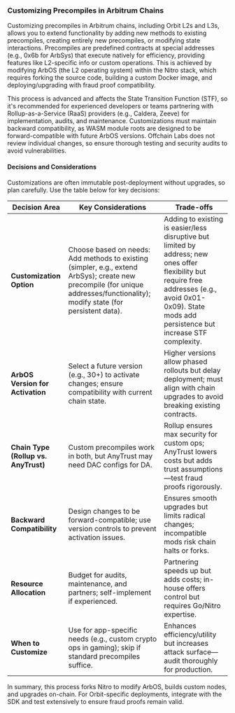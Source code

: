 ### Customizing Precompiles in Arbitrum Chains

Customizing precompiles in Arbitrum chains, including Orbit L2s and L3s, allows you to extend functionality by adding new methods to existing precompiles, creating entirely new precompiles, or modifying state interactions. Precompiles are predefined contracts at special addresses (e.g., 0x6b for ArbSys) that execute natively for efficiency, providing features like L2-specific info or custom operations. This is achieved by modifying ArbOS (the L2 operating system) within the Nitro stack, which requires forking the source code, building a custom Docker image, and deploying/upgrading with fraud proof compatibility.

This process is advanced and affects the State Transition Function (STF), so it's recommended for experienced developers or teams partnering with Rollup-as-a-Service (RaaS) providers (e.g., Caldera, Zeeve) for implementation, audits, and maintenance. Customizations must maintain backward compatibility, as WASM module roots are designed to be forward-compatible with future ArbOS versions. Offchain Labs does not review individual changes, so ensure thorough testing and security audits to avoid vulnerabilities.

<!-- Probably Remove
#### Steps to Customize Precompiles

1. **Prepare the Nitro Source Code**:

   - Clone the Nitro repository (use the latest stable branch, e.g., v3.6.5 or higher):
     ```
     git clone --branch v3.6.5 https://github.com/OffchainLabs/nitro.git
     cd nitro
     git submodule update --init --recursive --force
     ```
   - Install Docker for building images.

2. **Modify ArbOS for Custom Precompiles**:

   - Choose an customization option based on your needs (see Decisions section below). Modifications are made in Go files like `ArbSys.go`, `precompile.go`, or `arbosstate.go`.
   - **Option 1: Add a New Method to an Existing Precompile** (e.g., add `sayHi()` to ArbSys):
     - Edit the relevant precompile file (e.g., `ArbSys.go`).
     - Update `precompile.go` for version control:
       ```
       ArbSys := insert(MakePrecompile(pgen.ArbSysMetaData, &ArbSys{Address: types.ArbSysAddress}))
       arbos.ArbSysAddress = ArbSys.address
       arbos.L2ToL1TransactionEventID = ArbSys.events["L2ToL1Transaction"].template.ID
       arbos.L2ToL1TxEventID = ArbSys.events["L2ToL1Tx"].template.ID
       // Set ArbOS version for activation
       ArbOwner.methodsByName["SayHi"].arbosVersion = ${target_arbos_version}  // e.g., 30
       ```
   - **Option 2: Create a New Precompile** (e.g., ArbHi at a new address):
     - Define the precompile in a new Go file.
     - Update `precompile.go`:
       ```
       ArbHi := insert(MakePrecompile(pgen.ArbHiMetaData, &ArbHi{Address: types.ArbHiAddress}))  // Use a free address like 0x6f
       // Set activation version for the precompile
       ArbHi.arbosVersion = ${target_arbos_version}
       // Apply to all methods
       for _, method := range ArbHi.methods {
           method.arbosVersion = ${target_arbos_version}
       }
       ```
   - **Option 3: Create or Modify ArbOS State** (e.g., add a new state variable like `myNumber`):
     - Edit `arbosstate.go` to include the state in the `UpgradeArbosVersion` switch case:
       ```
       ensure := func(err error) {
           if err != nil {
               message := fmt.Sprintf(
                   "Failed to upgrade ArbOS version %v to version %v: %v",
                   state.arbosVersion, state.arbosVersion+1, err,
               )
               panic(message)
           }
       }
       nextArbosVersion := state.arbosVersion + 1
       switch nextArbosVersion {
           case ${target_arbos_version}:
               // Initialize your new state here, e.g., state.myNumber = 42
               // Add any required logic or error handling
       }
       ```
   - These changes ensure activation only after upgrading to the specified ArbOS version.

3. **Build and Run the Custom Node (Without Fraud Proofs Initially)**:

   - Build the Docker image:
     ```
     docker build . --tag custom-nitro-node
     ```
   - Edit `nodeConfig.json` to disable fraud proofs temporarily:
     ```
     "staker": {
         "dangerous": {
             "without-block-validator": true
         }
     }
     ```
   - Run using Docker Compose (for Orbit chains) or `docker run`. Test the custom precompile functionality.

4. **Enable Fraud Proofs and Deploy**:

   - Build a dev image with the replay binary:
     ```
     docker build . --target nitro-node-dev --tag custom-nitro-node-dev
     docker run --rm --entrypoint cat custom-nitro-node-dev target/machines/latest/module-root.txt
     ```
   - Extract the new WASM module root from the output.
   - Update the on-chain WASM module root via the `upgradeExecutor` contract's `executeCall()` (call data starts with `0x89384960` followed by the root). Use deployment JSON for addresses.
   - Remove the `"dangerous"` config and run the dev image.
   - Preserve the replay binary for future builds by extracting it and modifying the Dockerfile to include it (locally or via hosted URLs).

5. **Upgrade and Test**:
   - For live chains, propose an ArbOS upgrade via governance (e.g., DAO for public chains) to activate the changes.
   - Test on a devnet using the Orbit SDK, then deploy to mainnet. Audit for security and performance impacts.

-->

#### Decisions and Considerations

Customizations are often immutable post-deployment without upgrades, so plan carefully. Use the table below for key decisions:

| Decision Area                        | Key Considerations                                                                                                                                                             | Trade-offs                                                                                                                                                                                                  |
| ------------------------------------ | ------------------------------------------------------------------------------------------------------------------------------------------------------------------------------ | ----------------------------------------------------------------------------------------------------------------------------------------------------------------------------------------------------------- |
| **Customization Option**             | Choose based on needs: Add methods to existing (simpler, e.g., extend ArbSys); create new precompile (for unique addresses/functionality); modify state (for persistent data). | Adding to existing is easier/less disruptive but limited by address; new ones offer flexibility but require free addresses (e.g., avoid 0x01-0x09). State mods add persistence but increase STF complexity. |
| **ArbOS Version for Activation**     | Select a future version (e.g., 30+) to activate changes; ensure compatibility with current chain state.                                                                        | Higher versions allow phased rollouts but delay deployment; must align with chain upgrades to avoid breaking existing contracts.                                                                            |
| **Chain Type (Rollup vs. AnyTrust)** | Custom precompiles work in both, but AnyTrust may need DAC configs for DA.                                                                                                     | Rollup ensures max security for custom ops; AnyTrust lowers costs but adds trust assumptions—test fraud proofs rigorously.                                                                                  |
| **Backward Compatibility**           | Design changes to be forward-compatible; use version controls to prevent activation issues.                                                                                    | Ensures smooth upgrades but limits radical changes; incompatible mods risk chain halts or forks.                                                                                                            |
| **Resource Allocation**              | Budget for audits, maintenance, and partners; self-implement if experienced.                                                                                                   | Partnering speeds up but adds costs; in-house offers control but requires Go/Nitro expertise.                                                                                                               |
| **When to Customize**                | Use for app-specific needs (e.g., custom crypto ops in gaming); skip if standard precompiles suffice.                                                                          | Enhances efficiency/utility but increases attack surface—audit thoroughly for production.                                                                                                                   |

In summary, this process forks Nitro to modify ArbOS, builds custom nodes, and upgrades on-chain. For Orbit-specific deployments, integrate with the SDK and test extensively to ensure fraud proofs remain valid.
